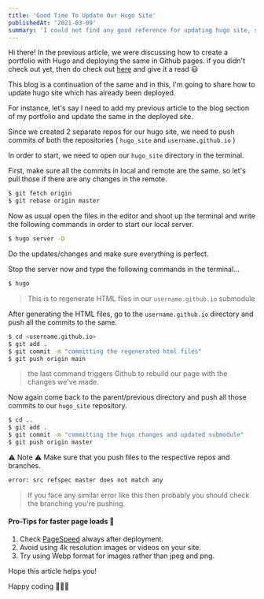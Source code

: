 ```yaml
---
title: 'Good Time To Update Our Hugo Site'
publishedAt: '2021-03-09'
summary: 'I could not find any good reference for updating hugo site, so I decided to write one.'
---
```


Hi there!
In the previous article, we were discussing how to create a portfolio with Hugo and deploying the same in Github pages. if you didn't check out yet, then do check out [here](https://dev.to/yeganathan18/create-and-deploy-your-hugo-site-52ek) and give it a read 😃

This blog is a continuation of the same and in this, I'm going to share how to update hugo site which has already been deployed.

For instance, let's say I need to add my previous article to the blog section of my portfolio and update the same in the deployed site.

Since we created 2 separate repos for our hugo site, we need to push commits of both the repositories ( `hugo_site` and `username.github.io` )

In order to start, we need to open our `hugo_site` directory in the terminal.

First, make sure all the commits in local and remote are the same. so let's pull those if there are any changes in the remote.
```sh
$ git fetch origin 
$ git rebase origin master
```
Now as usual open the files in the editor and shoot up the terminal and write the following commands in order to start our local server.

```sh
$ hugo server -D
```
Do the updates/changes and make sure everything is perfect.

Stop the server now and type the following commands in the terminal...
```sh
$ hugo
```
> This is to regenerate HTML files in our `username.github.io` submodule

After generating the HTML files, go to the `username.github.io` directory and push all the commits to the same.

```sh
$ cd <username.github.io>
$ git add .
$ git commit -m "committing the regenerated html files"
$ git push origin main
```
> the last command triggers Github to rebuild our page with the changes we've made.

Now again come back to the parent/previous directory and push all those commits to our `hugo_site` repository.

```sh
$ cd ..
$ git add .
$ git commit -m "committing the hugo changes and updated submodule"
$ git push origin master
```

⚠️ Note ⚠️
Make sure that you push files to the respective repos and branches.
```sh
error: src refspec master does not match any
```
> If you face any similar error like this then probably you should check the branching you're pushing.

#### Pro-Tips for faster page loads 🔫

1. Check [PageSpeed](https://developers.google.com/speed/pagespeed/insights/) always after deployment. 
2. Avoid using 4k resolution images or videos on your site. 
3. Try using Webp format for images rather than jpeg and png.

Hope this article helps you!

Happy coding 👨🏻‍💻
